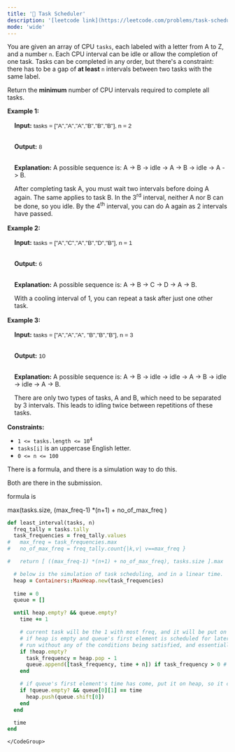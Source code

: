 ```yaml
---
title: '🧀 Task Scheduler'
description: '[leetcode link](https://leetcode.com/problems/task-scheduler/description/)'
mode: 'wide'
---
```

<Tabs>
  <Tab title="Question" icon="circle-question" iconType="regular">
    <Card>
      <p>You are given an array of CPU <code>tasks</code>, each labeled with a letter from A to Z, and a number <code>n</code>. Each CPU interval can be idle or allow the completion of one task. Tasks can be completed in any order, but there&#39;s a constraint: there has to be a gap of <strong>at least</strong> <code>n</code> intervals between two tasks with the same label.</p>  <p>Return the <strong>minimum</strong> number of CPU intervals required to complete all tasks.</p>   <p><strong class="example">Example 1:</strong></p>  <div class="example-block" style="     border-color: var(--border-tertiary);     border-left-width: 2px;     color: var(--text-secondary);     font-size: .875rem;     margin-bottom: 1rem;     margin-top: 1rem;     overflow: visible;     padding-left: 1rem; "> <p><strong>Input:</strong> <span class="example-io" style="     font-family: Menlo,sans-serif;     font-size: 0.85rem; ">tasks = [&quot;A&quot;,&quot;A&quot;,&quot;A&quot;,&quot;B&quot;,&quot;B&quot;,&quot;B&quot;], n = 2</span></p>  <p><br/> <strong>Output:</strong> <span class="example-io" style=" font-family: Menlo,sans-serif; font-size: 0.85rem; ">8</span></p>  <p><br/> <strong>Explanation:</strong> A possible sequence is: A -&gt; B -&gt; idle -&gt; A -&gt; B -&gt; idle -&gt; A -&gt; B.</p>  <p>After completing task A, you must wait two intervals before doing A again. The same applies to task B. In the 3<sup>rd</sup> interval, neither A nor B can be done, so you idle. By the 4<sup>th</sup> interval, you can do A again as 2 intervals have passed.</p> </div>  <p><strong class="example">Example 2:</strong></p>  <div class="example-block" style="     border-color: var(--border-tertiary);     border-left-width: 2px;     color: var(--text-secondary);     font-size: .875rem;     margin-bottom: 1rem;     margin-top: 1rem;     overflow: visible;     padding-left: 1rem; "> <p><strong>Input:</strong> <span class="example-io" style="     font-family: Menlo,sans-serif;     font-size: 0.85rem; ">tasks = [&quot;A&quot;,&quot;C&quot;,&quot;A&quot;,&quot;B&quot;,&quot;D&quot;,&quot;B&quot;], n = 1</span></p>  <p><br/> <strong>Output:</strong> <span class="example-io" style="     font-family: Menlo,sans-serif;     font-size: 0.85rem; ">6</span></p>  <p><br/> <strong>Explanation:</strong> A possible sequence is: A -&gt; B -&gt; C -&gt; D -&gt; A -&gt; B.</p>  <p>With a cooling interval of 1, you can repeat a task after just one other task.</p> </div>  <p><strong class="example">Example 3:</strong></p>  <div class="example-block" style="     border-color: var(--border-tertiary);     border-left-width: 2px;     color: var(--text-secondary);     font-size: .875rem;     margin-bottom: 1rem;     margin-top: 1rem;     overflow: visible;     padding-left: 1rem; "> <p><strong>Input:</strong> <span class="example-io" style="     font-family: Menlo,sans-serif;     font-size: 0.85rem; ">tasks = [&quot;A&quot;,&quot;A&quot;,&quot;A&quot;, &quot;B&quot;,&quot;B&quot;,&quot;B&quot;], n = 3</span></p>  <p><br/> <strong>Output:</strong> <span class="example-io" style="     font-family: Menlo,sans-serif;     font-size: 0.85rem; ">10</span></p>  <p><br/> <strong>Explanation:</strong> A possible sequence is: A -&gt; B -&gt; idle -&gt; idle -&gt; A -&gt; B -&gt; idle -&gt; idle -&gt; A -&gt; B.</p>  <p>There are only two types of tasks, A and B, which need to be separated by 3 intervals. This leads to idling twice between repetitions of these tasks.</p> </div>   <p><strong>Constraints:</strong></p>  <ul>  <li><code>1 &lt;= tasks.length &lt;= 10<sup>4</sup></code></li>  <li><code>tasks[i]</code> is an uppercase English letter.</li>  <li><code>0 &lt;= n &lt;= 100</code></li> </ul> 
    </Card>
  </Tab>
  <Tab title="Solution" icon="lightbulb" iconType="regular" >
    <Card>
      There is a formula, and there is a simulation way to do this.

Both are there in the submission.


formula is 

max(tasks.size,  (max_freq-1) *(n+1) + no_of_max_freq )
    </Card>
  <Expandable title="code">
    <CodeGroup dropdown>
```ruby title="Task Scheduler" lines
def least_interval(tasks, n)
  freq_tally = tasks.tally
  task_frequencies = freq_tally.values
#   max_freq = task_frequencies.max
#   no_of_max_freq = freq_tally.count{|k,v| v==max_freq }

#   return [ ((max_freq-1) *(n+1) + no_of_max_freq), tasks.size ].max

  # below is the simulation of task scheduling, and in a linear time.
  heap = Containers::MaxHeap.new(task_frequencies)
  
  time = 0
  queue = []

  until heap.empty? && queue.empty?
    time += 1

    # current task will be the 1 with most freq, and it will be put on queue for later time
    # if heap is empty and queue's first element is scheduled for later time, this loop will
    # run without any of the conditions being satisfied, and essentially being an idle cycle
    if !heap.empty?
      task_frequency = heap.pop - 1
      queue.append([task_frequency, time + n]) if task_frequency > 0 # actual scheduling
    end

    # if queue's first element's time has come, put it on heap, so it can come in next cycle
    if !queue.empty? && queue[0][1] == time
      heap.push(queue.shift[0])
    end
  end

  time
end
```
    </CodeGroup>
  </Expandable>
  </Tab>
</Tabs>